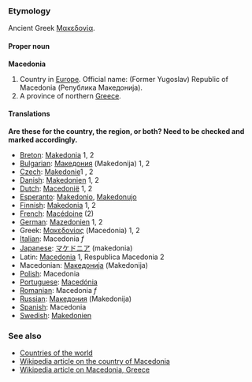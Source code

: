 ===Etymology===
Ancient Greek [[Μακεδονία]].

====Proper noun====
'''Macedonia'''

# Country in [[Europe]]. Official name: (Former Yugoslav) Republic of Macedonia (Република Македонија).
# A province of northern [[Greece]].

====Translations====

'''Are these for the country, the region, or both?  Need to be checked and marked accordingly.'''

*[[Breton]]: [[Makedonia]] 1, 2
*[[Bulgarian]]: [[Македония]] (Makedonija) 1, 2
*[[Czech]]: [[Makedonie]]1 , 2
*[[Danish]]: [[Makedonien]] 1, 2
*[[Dutch]]: [[Macedonië]] 1, 2
*[[Esperanto]]: [[Makedonio]], [[Makedonujo]]
*[[Finnish]]: [[Makedonia]] 1, 2
*[[French]]: [[Macédoine]] (2)
*[[German]]: [[Mazedonien]] 1, 2
*Greek: [[Μακεδονίας]] (Macedonia) 1, 2
*[[Italian]]: Macedonia ''f''
*[[Japanese]]: [[マケドニア]] (makedonia)
*Latin: [[Macedonia]] 1, Respublica Macedonia 2
*Macedonian: [[Македонија]] (Makedonija)
*[[Polish]]: Macedonia
*[[Portuguese]]: [[Macedónia]]
*[[Romanian]]: Macedonia ''f''
*[[Russian]]: [[Македония]] (Makedonija)
*[[Spanish]]: Macedonia
*[[Swedish]]: [[Makedonien]]

===See also===
*[[Countries of the world]]
*[[en:Republic_of_Macedonia|Wikipedia article on the country of Macedonia]]
*[[en:Macedonia|Wikipedia article on Macedonia, Greece]]